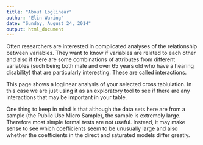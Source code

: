 ```yaml
---
title: "About Loglinear"
author: "Elin Waring"
date: "Sunday, August 24, 2014"
output: html_document
---
```


Often researchers are interested in complicated analyses of the relationship between variables. They want to know if variables are related to each other and also if there are some combinations of attributes from different variables (such being both male and over 65 years old who have a hearing disability) that are particularly interesting. These are called interactions.

This page shows a loglinear analysis of your selected cross tablulation. In this case we are just using it as an exploratory tool to see if there are any interactions that may be important in your table. 

One thing to keep in mind is that although the data sets here are from a sample (the Public Use Micro Sample), the sample is extremely large. Therefore most simple formal tests are not useful.  Instead, it may make sense to see which coefficients seem to be unusually large and also whether the coefficients in the direct and saturated models differ greatly.
